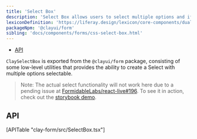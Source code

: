 ```yaml
---
title: 'Select Box'
description: 'Select Box allows users to select multiple options and if needed the ability to reorder selected options.'
lexiconDefinition: 'https://liferay.design/lexicon/core-components/dual-listbox/'
packageNpm: '@clayui/form'
sibling: 'docs/components/forms/css-select-box.html'
---
```


<div class="nav-toc-absolute">
<div class="nav-toc">

-   [API](#api)

</div>
</div>


`ClaySelectBox` is exported from the `@clayui/form` package, consisting of some low-level utilities that provides the ability to create a Select with multiple options selectable.

> Note: The actual select functionality will not work here due to a pending issue at [FormidableLabs/react-live#196](https://github.com/FormidableLabs/react-live/issues/196). To see it in action, check out the [storybook demo](https://storybook.clayui.com/?path=/story/components-clayselectbox--default).

<SelectBox />

## API

<div>[APITable "clay-form/src/SelectBox.tsx"]</div>
